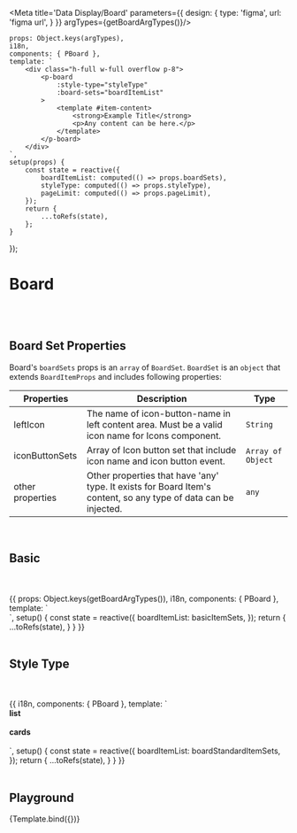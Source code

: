 


<Meta title='Data Display/Board' parameters={{
    design: {
        type: 'figma',
        url: 'figma url',
    }
}} argTypes={getBoardArgTypes()}/>


    props: Object.keys(argTypes),
    i18n,
    components: { PBoard },
    template: `
        <div class="h-full w-full overflow p-8">
            <p-board
                :style-type="styleType"
                :board-sets="boardItemList"
            >
                <template #item-content>
                    <strong>Example Title</strong>
                    <p>Any content can be here.</p>
                </template>
            </p-board>
        </div>
    `,
    setup(props) {
        const state = reactive({
            boardItemList: computed(() => props.boardSets),
            styleType: computed(() => props.styleType),
            pageLimit: computed(() => props.pageLimit),
        });
        return {
            ...toRefs(state),
        };
    }
});

# Board

<br/>
<br/>

## Board Set Properties

Board's `boardSets` props is an `array` of `BoardSet`.
`BoardSet` is an `object` that extends `BoardItemProps` and includes following properties:


|Properties|Description|Type|
|-|-|-|
|leftIcon|The name of icon-button-name in left content area. Must be a valid icon name for Icons component.|`String`|
|iconButtonSets|Array of Icon button set that include icon name and icon button event.|`Array of Object`|
|other properties|Other properties that have 'any' type. It exists for Board Item's content, so any type of data can be injected. |`any`|

<br/>


## Basic

<br/>
<br/>

<Canvas>
    <Story name="Basic">
    {{
        props: Object.keys(getBoardArgTypes()),
        i18n,
        components: { PBoard },
        template: `
    <div class="h-full w-full overflow p-8">
        <p-board
            style-type="list"
            :board-sets="boardItemList"
        >
            <template #item-content="{board}" >
                <strong>{{ board.title }}</strong>
                <p>{{ board.description1 }}</p>
                <p>{{ board.description2 }}</p>
            </template>
        </p-board>
    </div>
    `,
            setup() {
                const state = reactive({
                    boardItemList: basicItemSets,
                });
                return {
                    ...toRefs(state),
                }
            }
        }}
    </Story>
</Canvas>

<br/>
<br/>

## Style Type

<br/>
<br/>

<Canvas>
    <Story name="Style Type">
        {{
            i18n,
            components: { PBoard },
            template: `
    <div class="h-full w-full overflow p-8 flex flex-wrap">
        <div class="flex-grow p-4">
            <strong>list</strong>
            <br/>
            <br/>
            <p-board
                style-type="list"
                :board-sets="boardItemList"
            >
                <template #item-content>
                    <strong>Example Title</strong>
                    <p>Any content can be here.</p>
                </template>
            </p-board>
        </div>
        <div class="flex-grow p-4">
            <strong>cards</strong>
            <br/>
            <br/>
            <p-board
                style-type="cards"
                :board-sets="boardItemList"
            >
                <template #item-content>
                    <strong>Left Icon</strong>
                    <p>Collector tags icon</p>
                </template>
            </p-board>
        </div>
    </div>
    `,
            setup() {
                const state = reactive({
                    boardItemList: boardStandardItemSets,
                });
                return {
                    ...toRefs(state),
                }
            }
        }}
    </Story>
</Canvas>

<br/>
<br/>

## Playground

<Canvas>
    <Story name="Playground">
        {Template.bind({})}
    </Story>
</Canvas>

<ArgsTable story="Playground"/>
